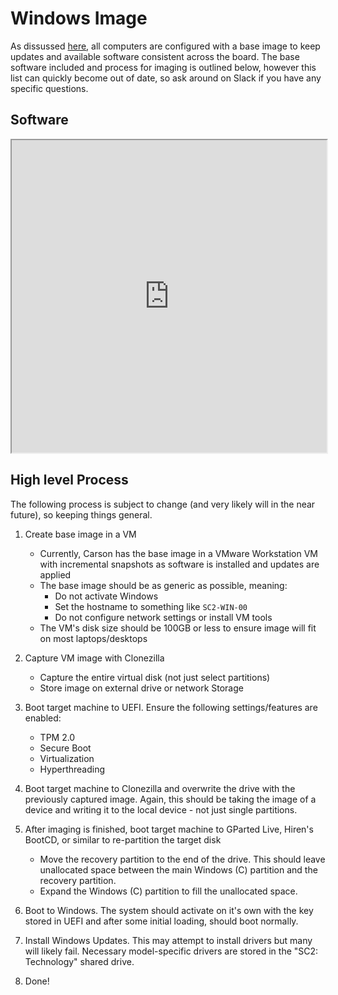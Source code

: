 # Windows Image

As dissussed [here](./), all computers are configured with a base image to keep updates and available software consistent across the board. The base software included and process for imaging is outlined below, however this list can quickly become out of date, so ask around on Slack if you have any specific questions.

## Software

<iframe
  src="https://docs.google.com/spreadsheets/d/e/2PACX-1vR57FkwYtwvxuiVKEl7odvF30wLtU-tXFnSmT5ybgxgEMYTT83bGurH3MPKvfc7p4rRvisu6XdL6DZF/pubhtml?gid=0&amp;single=true&amp;widget=true&amp;headers=false&amp;rm=minimal"
  width="100%"
  height="500px"
>
  Loading...
</iframe>

## High level Process

The following process is subject to change (and very likely will in the near future), so keeping things general.

1. Create base image in a VM
   - Currently, Carson has the base image in a VMware Workstation VM with incremental snapshots as software is installed and updates are applied
   - The base image should be as generic as possible, meaning:
     - Do not activate Windows
     - Set the hostname to something like `SC2-WIN-00`
     - Do not configure network settings or install VM tools
   - The VM's disk size should be 100GB or less to ensure image will fit on most laptops/desktops

2. Capture VM image with Clonezilla
   - Capture the entire virtual disk (not just select partitions)
   - Store image on external drive or network Storage

3. Boot target machine to UEFI. Ensure the following settings/features are enabled:
   - TPM 2.0
   - Secure Boot
   - Virtualization
   - Hyperthreading

4. Boot target machine to Clonezilla and overwrite the drive with the previously captured image. Again, this should be taking the image of a device and writing it to the local device - not just single partitions.
5. After imaging is finished, boot target machine to GParted Live, Hiren's BootCD, or similar to re-partition the target disk
   - Move the recovery partition to the end of the drive. This should leave unallocated space between the main Windows (C) partition and the recovery partition.
   - Expand the Windows (C) partition to fill the unallocated space.

6. Boot to Windows. The system should activate on it's own with the key stored in UEFI and after some initial loading, should boot normally.
7. Install Windows Updates. This may attempt to install drivers but many will likely fail. Necessary model-specific drivers are stored in the "SC2: Technology" shared drive.
8. Done!
